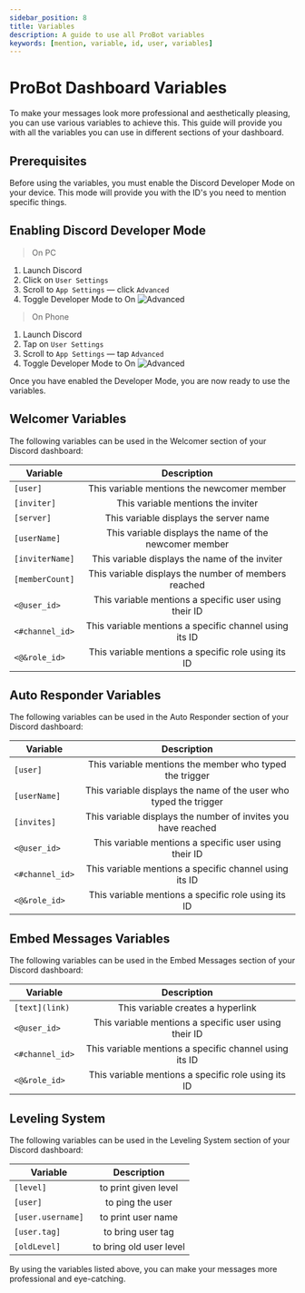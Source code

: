 ```yaml
---
sidebar_position: 8
title: Variables
description: A guide to use all ProBot variables 
keywords: [mention, variable, id, user, variables]
---
```


# ProBot Dashboard Variables

To make your messages look more professional and aesthetically pleasing, you can use various variables to achieve this. This guide will provide you with all the variables you can use in different sections of your dashboard.

## Prerequisites

Before using the variables, you must enable the Discord Developer Mode on your device. This mode will provide you with the ID's you need to mention specific things.

## Enabling Discord Developer Mode 

> On PC
1. Launch Discord
2. Click on `User Settings`
3. Scroll to `App Settings` — click `Advanced`
4. Toggle Developer Mode to On
![Advanced](https://cdn.discordapp.com/attachments/1021623669061062767/1135253292478365746/image.png)

> On Phone
1. Launch Discord
2. Tap on `User Settings`
3. Scroll to `App Settings` — tap `Advanced`
4. Toggle Developer Mode to On
![Advanced](https://cdn.discordapp.com/attachments/1021623669061062767/1135252431677177886/IMG_5454.png)

Once you have enabled the Developer Mode, you are now ready to use the variables.

## Welcomer Variables

The following variables can be used in the Welcomer section of your Discord dashboard:

| Variable | Description | 
| ------------- |:-------------:|
| `[user]` | This variable mentions the newcomer member | 
| `[inviter]` | This variable mentions the inviter |
| `[server]` | This variable displays the server name |
| `[userName]` | This variable displays the name of the newcomer member |
| `[inviterName]` | This variable displays the name of the inviter |
| `[memberCount]` | This variable displays the number of members reached |
| `<@user_id>` | This variable mentions a specific user using their ID |
| `<#channel_id>` | This variable mentions a specific channel using its ID |
| `<@&role_id>` | This variable mentions a specific role using its ID |

## Auto Responder Variables

The following variables can be used in the Auto Responder section of your Discord dashboard:

| Variable | Description | 
| ------------- |:-------------:|
| `[user]` | This variable mentions the member who typed the trigger |
| `[userName]` | This variable displays the name of the user who typed the trigger |
| `[invites]` | This variable displays the number of invites you have reached |
| `<@user_id>` | This variable mentions a specific user using their ID |
| `<#channel_id>` | This variable mentions a specific channel using its ID |
| `<@&role_id>` | This variable mentions a specific role using its ID |

## Embed Messages Variables

The following variables can be used in the Embed Messages section of your Discord dashboard:

| Variable | Description | 
| ------------- |:-------------:|
| `[text](link)` | This variable creates a hyperlink |
| `<@user_id>` | This variable mentions a specific user using their ID |
| `<#channel_id>` | This variable mentions a specific channel using its ID |
| `<@&role_id>` | This variable mentions a specific role using its ID |

## Leveling System 

The following variables can be used in the Leveling System section of your Discord dashboard:

| Variable | Description | 
| ------------- |:-------------:|
| `[level]` | to print given level | 
| `[user] `| to ping the user |
| `[user.username]` | to print user name |
| `[user.tag]` | to bring user tag |
| `[oldLevel] ` | to bring old user level |

By using the variables listed above, you can make your messages more professional and eye-catching.
